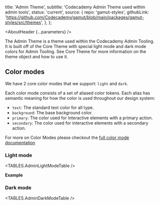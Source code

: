 



  title: 'Admin Theme',
  subtitle: 'Codecademy Admin Theme used within admin tools',
  status: 'current',
  source: {
    repo: 'gamut-styles',
    githubLink:
      'https://github.com/Codecademy/gamut/blob/main/packages/gamut-styles/src/themes',
  },
};

<Meta title="Foundations/Theme/AdminTheme" />

<AboutHeader {...parameters} />

The Admin Theme is a theme used within the Codecademy Admin Tooling. It is built off of the Core Theme with special light mode and dark mode colors for Admin Tooling. See <LinkTo id="Forundations/Theme/CoreTheme">Core Theme</LinkTo> for more information on the theme object and how to use it.

## Color modes

We have 2 core color modes that we support: `light` and `dark`.

Each color mode consists of a set of aliased color tokens. Each alias has semantic meaning for how the color is used throughout our design system:

- `text`: The standard text color for all type.
- `background`: The base background color.
- `primary`: The color used for interactive elements with a primary action.
- `secondary`: The color used for interactive elements with a secondary action.

For more on Color Modes please checkout the [full color mode documentation](/?path=/docs/foundations-colormode--page)

### Light mode

<TABLES.AdminLightModeTable />

**Example**

### Dark mode

<TABLES.AdminDarkModeTable />
